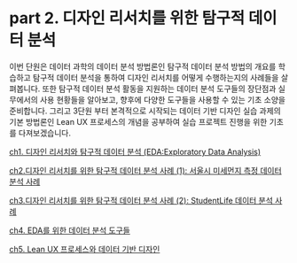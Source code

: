 # part 2. 디자인 리서치를 위한 탐구적 데이터 분석

이번 단원은 데이터 과학의 데이터 분석 방법론인 탐구적 데이터 분석 방법의 개요를 학습하고 탐구적 데이터 분석을 통하여 디자인 리서치를 어떻게 수행하는지의 사례들을 살펴봅니다. 또한 탐구적 데이터 분석 활동을 지원하는 데이터 분석 도구들의 장단점과 실무에서의 사용 현황들을 알아보고, 향후에 다양한 도구들을 사용할 수 있는 기초 소양을 준비합니다. 그리고 3단원 부터 본격적으로 시작되는 데이터 기반 디자인 실습 과제의 기본 방법론인 Lean UX 프로세스의 개념을 공부하여 실습 프로젝트 진행을 위한 기초를 다져보겠습니다. 

[ch1. 디자인 리서치와 탐구적 데이터 분석 (EDA:Exploratory Data Analysis)](ch1. 디자인 리서치와 탐구적 데이터 분석.qmd)

[ch2.디자인 리서치를 위한 탐구적 데이터 분석 사례 (1): 서울시 미세먼지 측정 데이터 분석 사례](ch2.디자인 리서치를 위한 탐구적 데이터 분석 사례 (1).qmd)

[ch3.디자인 리서치를 위한 탐구적 데이터 분석 사례 (2): StudentLife 데이터 분석 사례](ch3.디자인 리서치를 위한 탐구적 데이터 분석 사례 (2).qmd)

[ch4. EDA를 위한 데이터 분석 도구들 ](ch4. EDA를 위한 데이터 분석 도구들.qmd)

[ch5. Lean UX 프로세스와 데이터 기반 디자인 ](ch5. Lean UX 프로세스와 데이터 기반 디자인.qmd)